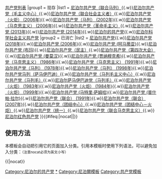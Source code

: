 {{Navbox
|title={{flagicon|尼泊尔}} [[尼泊尔共产主义政党列表|尼泊尔的共产党]]
|name= 尼泊尔的共产党
|image     = 
|imageleft = 
|below= 参见：[[尼泊尔政党列表]]{{.w}}[[共产党列表]]
|group1 = 现存
|list1 = [[尼泊尔共产党（联合马列）]]{{.w}}[[尼泊尔共产党（毛主义中心）]]{{.w}}[[尼泊尔共产党（联合社会主义者）]]{{.w}}[[尼泊尔共产党（火炬） (2006年)]]{{.w}}[[尼泊尔共产党（马列） (2002年)]]{{.w}}[[尼泊尔共产党（马克思主义） (2006年)]]{{.w}}[[尼泊尔共产党（革命毛主义）]]{{.w}}[[尼泊尔共产党 (2013年)]]{{.w}}[[尼泊尔共产党 (2014年)]]{{.w}}[[尼泊尔的共产党]]{{.w}}[[尼泊尔科学社会主义共产党]]
|group2 = 已消亡
|list2 = [[尼泊尔共产党]]{{.w}}[[尼泊尔共产党 (2018年)]]{{.w}}[[尼泊尔共产党 (2006年)]]{{.w}}[[尼泊尔共产党 (阿马蒂亚)]]{{.w}}[[尼泊尔共产党 (布玛)]]{{.w}}[[尼泊尔共产党（民主）]]{{.w}}[[尼泊尔共产党（第四次大会）]]{{.w}}[[尼泊尔共产党 (曼莫汉)]]{{.w}}[[尼泊尔共产党 (贾纳穆克希)]]{{.w}}[[尼泊尔共产党（马克思主义） (1986年)]]{{.w}}[[尼泊尔共产党（马克思主义） (1991年)]]{{.w}}[[尼泊尔共产党（马列） (1978年)]]{{.w}}[[尼泊尔共产党（马列） (1998年)]]{{.w}}[[尼泊尔共产党马列（萨马伊巴迪）]]{{.w}}[[尼泊尔共产党（马列毛主义中心）]]{{.w}}[[尼泊尔共产党（马列毛）]]{{.w}}[[尼泊尔萨马伊巴迪党（马列毛）]]{{.w}}[[尼泊尔共产党（火炬） (1983年)]]{{.w}}[[尼泊尔共产党（火炬） (1984年)]]{{.w}}[[尼泊尔共产党（火炬） (1999年)]]{{.w}}[[尼泊尔共产党 (马特里·萨姆哈)]]{{.w}}[[尼泊尔共产党 (普什帕·拉尔)]]{{.w}}[[尼泊尔共产党（联合） (1991年)]]{{.w}}[[尼泊尔共产党（联合） (2007年)]]{{.w}}[[尼泊尔共产党（团结中心）]]{{.w}}[[尼泊尔共产党（团结中心－火炬）]]{{.w}}[[尼泊尔共产党（统一）]]{{.w}}[[尼泊尔共产党（联合马克思主义）]]{{.w}}[[尼泊尔红色共产党]]
}}<includeonly>{{#ifeq:{{{1}}}|nocat||[[Category:尼泊尔的共产党]]}}</includeonly><noinclude>

== 使用方法 ==
本模板会自动把引用它的页面加入分类。引用本模板时使用下列语法，可以避免加入分类：<small>（注意nocat必须为英文小写）</small>
 
<nowiki>{{</nowiki>{{PAGENAME}}<nowiki>|nocat}}</nowiki>

[[Category:尼泊尔的共产党|*]]
[[Category:尼泊爾模板]]
[[Category:共产党模板]]
</noinclude>